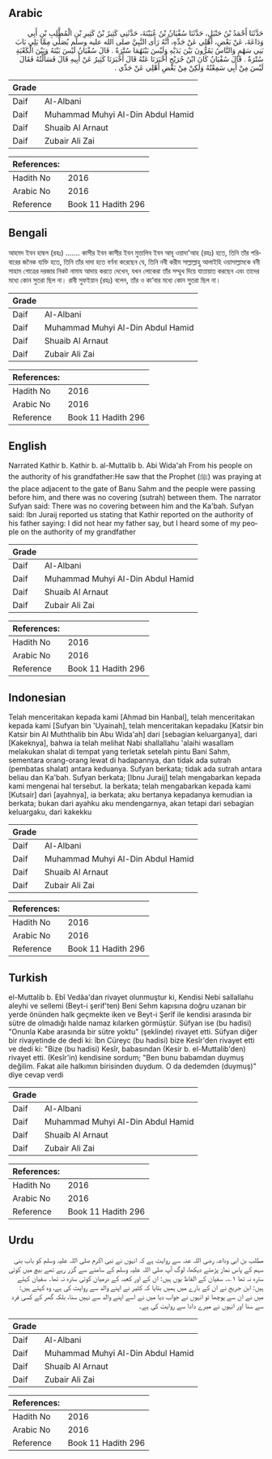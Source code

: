 ## Arabic


<div dir="rtl" lang="ar" style={{fontSize:'larger',backgroundColor:'#f8f9fa',padding:20}}>
حَدَّثَنَا أَحْمَدُ بْنُ حَنْبَلٍ، حَدَّثَنَا سُفْيَانُ بْنُ عُيَيْنَةَ، حَدَّثَنِي كَثِيرُ بْنُ كَثِيرِ بْنِ الْمُطَّلِبِ بْنِ أَبِي وَدَاعَةَ، عَنْ بَعْضِ، أَهْلِي عَنْ جَدِّهِ، أَنَّهُ رَأَى النَّبِيَّ صلى الله عليه وسلم يُصَلِّي مِمَّا يَلِي بَابَ بَنِي سَهْمٍ وَالنَّاسُ يَمُرُّونَ بَيْنَ يَدَيْهِ وَلَيْسَ بَيْنَهُمَا سُتْرَةٌ ‏.‏ قَالَ سُفْيَانُ لَيْسَ بَيْنَهُ وَبَيْنَ الْكَعْبَةِ سُتْرَةٌ ‏.‏ قَالَ سُفْيَانُ كَانَ ابْنُ جُرَيْجٍ أَخْبَرَنَا عَنْهُ قَالَ أَخْبَرَنَا كَثِيرٌ عَنْ أَبِيهِ قَالَ فَسَأَلْتُهُ فَقَالَ لَيْسَ مِنْ أَبِي سَمِعْتُهُ وَلَكِنْ مِنْ بَعْضِ أَهْلِي عَنْ جَدِّي ‏.‏
</div>
<div style={{backgroundColor:'#f8f9fa',padding:20, marginBottom: 10}}><table> <thead> <tr> <th>Grade</th> <th></th> </tr> </thead> <tbody> <tr><td>Daif</td><td>Al-Albani</td></tr><tr><td>Daif</td><td>Muhammad Muhyi Al-Din Abdul Hamid</td></tr><tr><td>Daif</td><td>Shuaib Al Arnaut</td></tr><tr><td>Daif</td><td>Zubair Ali Zai</td></tr></tbody></table><table> <thead> <tr> <th>References:</th> <th></th> </tr> </thead> <tbody><tr><td>Hadith No</td><td>2016</td></tr><tr><td>Arabic No</td><td>2016</td></tr><tr><td>Reference</td><td>Book 11 Hadith 296</td></tr></tbody></table></div>

## Bengali


<div dir="ltr" lang="bn" style={{fontSize:'larger',backgroundColor:'#f8f9fa',padding:20}}>
আহমদ ইবন হাম্বল (রহঃ) ....... কাসীর ইবন কাসীর ইবন মুত্তালিব ইবন আবূ ওয়াদা'আহ (রহঃ) হতে, তিনি তাঁর পরিবারের জনৈক ব্যক্তি হতে, তিনি তাঁর দাদা হতে বর্ণনা করেছেন যে, তিনি নবী করীম সাল্লাল্লাহু আলাইহি ওয়াসাল্লামকে বনী সাহাম গোত্রের দরজার নিকট নামায আদায় করতে দেখেন, যখন লোকেরা তাঁর সম্মুখ দিয়ে যাতায়াত করছেন এবং তাদের মধ্যে কোন সুতরা ছিল না। রাবী সুফইয়ান (রহঃ) বলেন, তাঁর ও কা‘বার মধ্যে কোন সু্তরা ছিল না।
</div>
<div style={{backgroundColor:'#f8f9fa',padding:20, marginBottom: 10}}><table> <thead> <tr> <th>Grade</th> <th></th> </tr> </thead> <tbody> <tr><td>Daif</td><td>Al-Albani</td></tr><tr><td>Daif</td><td>Muhammad Muhyi Al-Din Abdul Hamid</td></tr><tr><td>Daif</td><td>Shuaib Al Arnaut</td></tr><tr><td>Daif</td><td>Zubair Ali Zai</td></tr></tbody></table><table> <thead> <tr> <th>References:</th> <th></th> </tr> </thead> <tbody><tr><td>Hadith No</td><td>2016</td></tr><tr><td>Arabic No</td><td>2016</td></tr><tr><td>Reference</td><td>Book 11 Hadith 296</td></tr></tbody></table></div>

## English


<div dir="ltr" lang="en" style={{fontSize:'larger',backgroundColor:'#f8f9fa',padding:20}}>
Narrated Kathir b. Kathir b. al-Muttalib b. Abi Wida'ah From his people on the authority of his grandfather:He saw that the Prophet (ﷺ) was praying at the place adjacent to the gate of Banu Sahm and the people were passing before him, and there was no covering (sutrah) between them. The narrator Sufyan said: There was no covering between him and the Ka'bah. Sufyan said: Ibn Juraij reported us stating that Kathir reported on the authority of his father saying: I did not hear my father say, but I heard some of my people on the authority of my grandfather
</div>
<div style={{backgroundColor:'#f8f9fa',padding:20, marginBottom: 10}}><table> <thead> <tr> <th>Grade</th> <th></th> </tr> </thead> <tbody> <tr><td>Daif</td><td>Al-Albani</td></tr><tr><td>Daif</td><td>Muhammad Muhyi Al-Din Abdul Hamid</td></tr><tr><td>Daif</td><td>Shuaib Al Arnaut</td></tr><tr><td>Daif</td><td>Zubair Ali Zai</td></tr></tbody></table><table> <thead> <tr> <th>References:</th> <th></th> </tr> </thead> <tbody><tr><td>Hadith No</td><td>2016</td></tr><tr><td>Arabic No</td><td>2016</td></tr><tr><td>Reference</td><td>Book 11 Hadith 296</td></tr></tbody></table></div>

## Indonesian


<div dir="ltr" lang="id" style={{fontSize:'larger',backgroundColor:'#f8f9fa',padding:20}}>
Telah menceritakan kepada kami [Ahmad bin Hanbal], telah menceritakan kepada kami [Sufyan bin 'Uyainah], telah menceritakan kepadaku [Katsir bin Katsir bin Al Muththalib bin Abu Wida'ah] dari [sebagian keluarganya], dari [Kakeknya], bahwa ia telah melihat Nabi shallallahu 'alaihi wasallam melakukan shalat di tempat yang terletak setelah pintu Bani Sahm, sementara orang-orang lewat di hadapannya, dan tidak ada sutrah (pembatas shalat) antara keduanya. Sufyan berkata; tidak ada sutrah antara beliau dan Ka'bah. Sufyan berkata; [Ibnu Juraij] telah mengabarkan kepada kami mengenai hal tersebut. Ia berkata; telah mengabarkan kepada kami [Kutsair] dari [ayahnya], ia berkata; aku bertanya kepadanya kemudian ia berkata; bukan dari ayahku aku mendengarnya, akan tetapi dari sebagian keluargaku, dari kakekku
</div>
<div style={{backgroundColor:'#f8f9fa',padding:20, marginBottom: 10}}><table> <thead> <tr> <th>Grade</th> <th></th> </tr> </thead> <tbody> <tr><td>Daif</td><td>Al-Albani</td></tr><tr><td>Daif</td><td>Muhammad Muhyi Al-Din Abdul Hamid</td></tr><tr><td>Daif</td><td>Shuaib Al Arnaut</td></tr><tr><td>Daif</td><td>Zubair Ali Zai</td></tr></tbody></table><table> <thead> <tr> <th>References:</th> <th></th> </tr> </thead> <tbody><tr><td>Hadith No</td><td>2016</td></tr><tr><td>Arabic No</td><td>2016</td></tr><tr><td>Reference</td><td>Book 11 Hadith 296</td></tr></tbody></table></div>

## Turkish


<div dir="ltr" lang="tr" style={{fontSize:'larger',backgroundColor:'#f8f9fa',padding:20}}>
el-Muttalib b. Ebî Vedâa'dan rivayet olunmuştur ki, Kendisi Nebi sallallahu aleyhi ve sellemi (Beyt-i şerif'ten) Beni Sehm kapısına doğru uzanan bir yerde önünden halk geçmekte iken ve Beyt-i Şerîf ile kendisi arasında bir sütre de olmadığı halde namaz kılarken görmüştür. Süfyan ise (bu hadisi) "Onunla Kabe arasında bir sütre yoktu" (şeklinde) rivayet etti. Süfyan diğer bir rivayetinde de dedi ki: îbn Cüreyc (bu hadisi) bize Kesîr'den rivayet etti ve dedi ki: "Bize (bu hadisi) Kesîr, babasından (Kesir b. el-Muttalib'den) rivayet etti. (Kesîr'in) kendisine sordum; "Ben bunu babamdan duymuş değilim. Fakat aile halkımın birisinden duydum. O da dedemden (duymuş)" diye cevap verdi
</div>
<div style={{backgroundColor:'#f8f9fa',padding:20, marginBottom: 10}}><table> <thead> <tr> <th>Grade</th> <th></th> </tr> </thead> <tbody> <tr><td>Daif</td><td>Al-Albani</td></tr><tr><td>Daif</td><td>Muhammad Muhyi Al-Din Abdul Hamid</td></tr><tr><td>Daif</td><td>Shuaib Al Arnaut</td></tr><tr><td>Daif</td><td>Zubair Ali Zai</td></tr></tbody></table><table> <thead> <tr> <th>References:</th> <th></th> </tr> </thead> <tbody><tr><td>Hadith No</td><td>2016</td></tr><tr><td>Arabic No</td><td>2016</td></tr><tr><td>Reference</td><td>Book 11 Hadith 296</td></tr></tbody></table></div>

## Urdu


<div dir="rtl" lang="ur" style={{fontSize:'larger',backgroundColor:'#f8f9fa',padding:20}}>
مطلب بن ابی وداعہ رضی اللہ عنہ سے روایت ہے کہ انہوں نے نبی اکرم صلی اللہ علیہ وسلم کو باب بنی سہم کے پاس نماز پڑھتے دیکھا، لوگ آپ صلی اللہ علیہ وسلم کے سامنے سے گزر رہے تھے بیچ میں کوئی سترہ نہ تھا ۱؎۔ سفیان کے الفاظ یوں ہیں: ان کے اور کعبہ کے درمیان کوئی سترہ نہ تھا۔ سفیان کہتے ہیں: ابن جریج نے ان کے بارے میں ہمیں بتایا کہ کثیر نے اپنے والد سے روایت کی ہے، وہ کہتے ہیں: میں نے ان سے پوچھا تو انہوں نے جواب دیا میں نے اسے اپنے والد سے نہیں سنا، بلکہ گھر کے کسی فرد سے سنا اور انہوں نے میرے دادا سے روایت کی ہے۔
</div>
<div style={{backgroundColor:'#f8f9fa',padding:20, marginBottom: 10}}><table> <thead> <tr> <th>Grade</th> <th></th> </tr> </thead> <tbody> <tr><td>Daif</td><td>Al-Albani</td></tr><tr><td>Daif</td><td>Muhammad Muhyi Al-Din Abdul Hamid</td></tr><tr><td>Daif</td><td>Shuaib Al Arnaut</td></tr><tr><td>Daif</td><td>Zubair Ali Zai</td></tr></tbody></table><table> <thead> <tr> <th>References:</th> <th></th> </tr> </thead> <tbody><tr><td>Hadith No</td><td>2016</td></tr><tr><td>Arabic No</td><td>2016</td></tr><tr><td>Reference</td><td>Book 11 Hadith 296</td></tr></tbody></table></div>